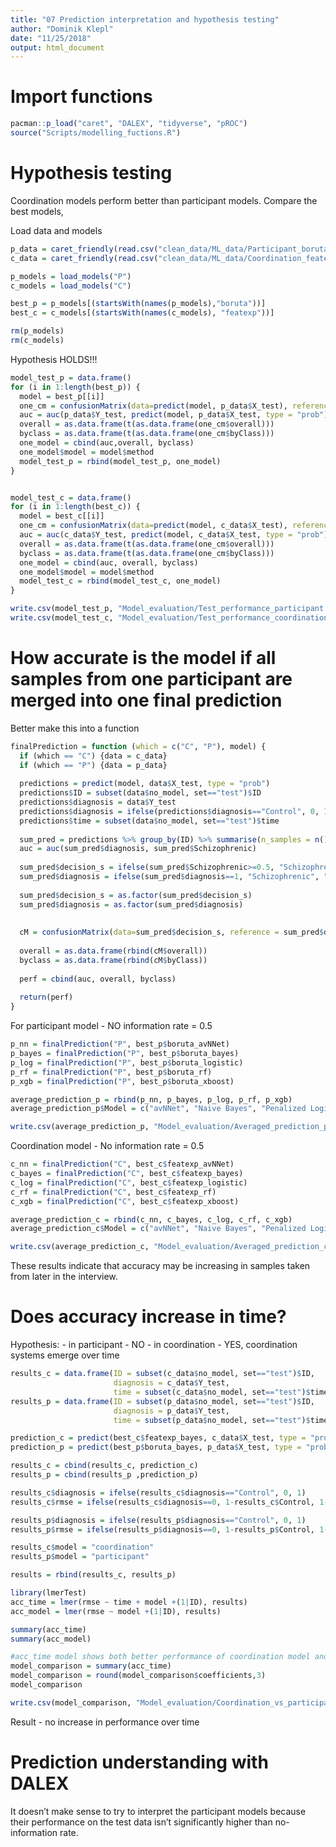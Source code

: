 ```yaml
---
title: "07 Prediction interpretation and hypothesis testing"
author: "Dominik Klepl"
date: "11/25/2018"
output: html_document
---
```


# Import functions
```r
pacman::p_load("caret", "DALEX", "tidyverse", "pROC")
source("Scripts/modelling_fuctions.R")
```

# Hypothesis testing
Coordination models perform better than participant models. Compare the best models,

Load data and models
```r
p_data = caret_friendly(read.csv("clean_data/ML_data/Participant_boruta.csv"))
c_data = caret_friendly(read.csv("clean_data/ML_data/Coordination_featexp.csv"))

p_models = load_models("P")
c_models = load_models("C")

best_p = p_models[(startsWith(names(p_models),"boruta"))]
best_c = c_models[(startsWith(names(c_models), "featexp"))]

rm(p_models)
rm(c_models)
```

Hypothesis HOLDS!!!
```r
model_test_p = data.frame()
for (i in 1:length(best_p)) {
  model = best_p[[i]]
  one_cm = confusionMatrix(data=predict(model, p_data$X_test), reference = p_data$Y_test, mode="everything")
  auc = auc(p_data$Y_test, predict(model, p_data$X_test, type = "prob")[,1])
  overall = as.data.frame(t(as.data.frame(one_cm$overall)))
  byclass = as.data.frame(t(as.data.frame(one_cm$byClass)))
  one_model = cbind(auc,overall, byclass)
  one_model$model = model$method
  model_test_p = rbind(model_test_p, one_model)
}


model_test_c = data.frame()
for (i in 1:length(best_c)) {
  model = best_c[[i]]
  one_cm = confusionMatrix(data=predict(model, c_data$X_test), reference = c_data$Y_test, mode="everything")
  auc = auc(c_data$Y_test, predict(model, c_data$X_test, type = "prob")[,1])
  overall = as.data.frame(t(as.data.frame(one_cm$overall)))
  byclass = as.data.frame(t(as.data.frame(one_cm$byClass)))
  one_model = cbind(auc, overall, byclass)
  one_model$model = model$method
  model_test_c = rbind(model_test_c, one_model)
}

write.csv(model_test_p, "Model_evaluation/Test_performance_participant.csv", row.names = F)
write.csv(model_test_c, "Model_evaluation/Test_performance_coordination.csv", row.names = F)
```
    
# How accurate is the model if all samples from one participant are merged into one final prediction

Better make this into a function
```r
finalPrediction = function (which = c("C", "P"), model) {
  if (which == "C") {data = c_data}
  if (which == "P") {data = p_data}
  
  predictions = predict(model, data$X_test, type = "prob")
  predictions$ID = subset(data$no_model, set=="test")$ID
  predictions$diagnosis = data$Y_test
  predictions$diagnosis = ifelse(predictions$diagnosis=="Control", 0, 1)
  predictions$time = subset(data$no_model, set=="test")$time
  
  sum_pred = predictions %>% group_by(ID) %>% summarise(n_samples = n(), Schizophrenic=weighted.mean(x=Schizophrenic, w=time), diagnosis=mean(diagnosis))
  auc = auc(sum_pred$diagnosis, sum_pred$Schizophrenic)
  
  sum_pred$decision_s = ifelse(sum_pred$Schizophrenic>=0.5, "Schizophrenic", "Control")
  sum_pred$diagnosis = ifelse(sum_pred$diagnosis==1, "Schizophrenic", "Control")
  
  sum_pred$decision_s = as.factor(sum_pred$decision_s)
  sum_pred$diagnosis = as.factor(sum_pred$diagnosis)
  
  
  cM = confusionMatrix(data=sum_pred$decision_s, reference = sum_pred$diagnosis, positive = "Schizophrenic")
  
  overall = as.data.frame(rbind(cM$overall))
  byclass = as.data.frame(rbind(cM$byClass))
  
  perf = cbind(auc, overall, byclass)
  
  return(perf)
}
```


For participant model - NO information rate = 0.5
```r
p_nn = finalPrediction("P", best_p$boruta_avNNet)
p_bayes = finalPrediction("P", best_p$boruta_bayes)
p_log = finalPrediction("P", best_p$boruta_logistic)
p_rf = finalPrediction("P", best_p$boruta_rf)
p_xgb = finalPrediction("P", best_p$boruta_xboost)

average_prediction_p = rbind(p_nn, p_bayes, p_log, p_rf, p_xgb)
average_prediction_p$Model = c("avNNet", "Naive Bayes", "Penalized Logistic Regression", "Random Forest", "XGBoost")

write.csv(average_prediction_p, "Model_evaluation/Averaged_prediction_participant.csv", row.names = F)
```

Coordination model - No information rate = 0.5
```r
c_nn = finalPrediction("C", best_c$featexp_avNNet)
c_bayes = finalPrediction("C", best_c$featexp_bayes)
c_log = finalPrediction("C", best_c$featexp_logistic)
c_rf = finalPrediction("C", best_c$featexp_rf)
c_xgb = finalPrediction("C", best_c$featexp_xboost)

average_prediction_c = rbind(c_nn, c_bayes, c_log, c_rf, c_xgb)
average_prediction_c$Model = c("avNNet", "Naive Bayes", "Penalized Logistic Regression", "Random Forest", "XGBoost")

write.csv(average_prediction_c, "Model_evaluation/Averaged_prediction_coordination.csv", row.names = F)
```

These results indicate that accuracy may be increasing in samples taken from later in the interview.

# Does accuracy increase in time?
Hypothesis: 
    - in participant - NO
    - in coordination - YES, coordination systems emerge over time


```r
results_c = data.frame(ID = subset(c_data$no_model, set=="test")$ID,
                       diagnosis = c_data$Y_test,
                       time = subset(c_data$no_model, set=="test")$time)
results_p = data.frame(ID = subset(p_data$no_model, set=="test")$ID,
                       diagnosis = p_data$Y_test,
                       time = subset(p_data$no_model, set=="test")$time)

prediction_c = predict(best_c$featexp_bayes, c_data$X_test, type = "prob")
prediction_p = predict(best_p$boruta_bayes, p_data$X_test, type = "prob")

results_c = cbind(results_c, prediction_c)
results_p = cbind(results_p ,prediction_p)

results_c$diagnosis = ifelse(results_c$diagnosis=="Control", 0, 1)
results_c$rmse = ifelse(results_c$diagnosis==0, 1-results_c$Control, 1-results_c$Schizophrenic)

results_p$diagnosis = ifelse(results_p$diagnosis=="Control", 0, 1)
results_p$rmse = ifelse(results_p$diagnosis==0, 1-results_p$Control, 1-results_p$Schizophrenic)

results_c$model = "coordination"
results_p$model = "participant"

results = rbind(results_c, results_p)

library(lmerTest)
acc_time = lmer(rmse ~ time + model +(1|ID), results)
acc_model = lmer(rmse ~ model +(1|ID), results)

summary(acc_time)
summary(acc_model)

#acc_time model shows both better performance of coordination model and that there is no significant change in performance over time
model_comparison = summary(acc_time)
model_comparison = round(model_comparison$coefficients,3)
model_comparison

write.csv(model_comparison, "Model_evaluation/Coordination_vs_participant.csv", row.names = F)
```

Result - no increase in performance over time

# Prediction understanding with DALEX

It doesn't make sense to try to interpret the participant models because their performance on the test data isn't significantly higher than no-information rate.

